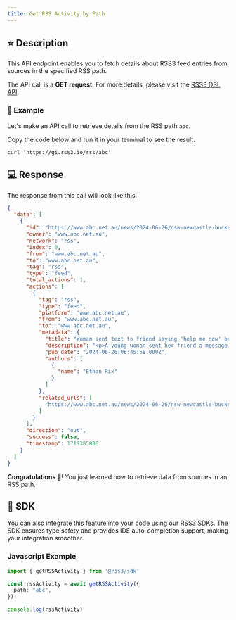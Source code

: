 ```yaml
---
title: Get RSS Activity by Path
---
```


## ⭐️ Description

This API endpoint enables you to fetch details about RSS3 feed entries from sources in the specified RSS path.

The API call is a **GET request**. For more details, please visit the [RSS3 DSL API](https://docs.rss3.io/guide/developer/api/r-s-s/get-r-s-s-activity-by-path).

### 🔨 Example

Let's make an API call to retrieve details from the RSS path `abc`.

Copy the code below and run it in your terminal to see the result.

```shell
curl 'https://gi.rss3.io/rss/abc'
```

## 💻 Response

The response from this call will look like this:

```json
{
  "data": [
    {
      "id": "https://www.abc.net.au/news/2024-06-26/nsw-newcastle-bucks-party-gang-rape-court/104026112",
      "owner": "www.abc.net.au",
      "network": "rss",
      "index": 0,
      "from": "www.abc.net.au",
      "to": "www.abc.net.au",
      "tag": "rss",
      "type": "feed",
      "total_actions": 1,
      "actions": [
        {
          "tag": "rss",
          "type": "feed",
          "platform": "www.abc.net.au",
          "from": "www.abc.net.au",
          "to": "www.abc.net.au",
          "metadata": {
            "title": "Woman sent text to friend saying 'help me now' before allegedly being sexually assaulted, court told",
            "description": "<p>A young woman sent her friend a message saying \"help me now\" before a group of men on a bucks weekend allegedly sexually assaulted her in a Newcastle Airbnb, a jury has heard.</p><p><strong>WARNING: This story contains content that readers may find distressing.</strong></p><p>Brothers Maurice Hawell, 30, Marius Hawell, 22, and another man Andrew David, 30, are facing trial at the NSW District Court accused of gang-raping three women during a bucks weekend on February 25 and 26, 2022.</p><p>The trial previously heard it was Mr David's bucks party that was being celebrated that weekend.</p><p>All three men are facing trial in the NSW District Court after pleading not guilty to multiple counts of aggravated sexual assault in company, aggravated sexual touching and attempting to commit aggravated sexual assault in company.</p><p>Prosecutors allege two 18-year-old women were attacked on the Friday night, and a 19-year-old woman on the following Saturday night.</p><p>Crown prosecutor Craig Evans argued the three men were participants of a joint criminal enterprise in the alleged sexual assaults.</p><p>The third female complainant, who cannot be named for legal reasons, was called to give evidence on Wednesday.</p><p>The young woman said she met with friends at the Cambridge Hotel on the evening of February 26 and left shortly after to call another friend and started walking down the street to meet her.</p><p>She told the court she was on speakerphone when an unknown man, who said his name was Jonathon, \"ran out of the bush\" and said she \"should go for pre-drinks with his friends\" to which she allegedly replied \"no\".</p><p>The Crown said the man claiming to be Jonathon was one of the accused, Maurice Hawell.</p><p>The complainant said Jonathon walked alongside her as she continued down the street until they passed a glass door, which led up to an apartment that the man had been staying at.</p><p>The woman told jurors she felt \"unsafe\" being pestered by Jonathan at the time and then sent a message to her friend who she was attempting to meet up with saying \"help me now\" and \"answer\".</p><p>The complainant said she then entered the apartment with the man because she \"thought it would be safe\" after hearing loud music and had assumed there were several people upstairs.</p><h2>Woman denies feeling 'flattered' by invitation</h2><p>Under cross examination from Maurice Hawell's defence barrister, Richard Pontello SC put to the woman that she felt \"flattered\" that Jonathan had shown interest in her, which she denied.</p><p>Mr Pontello then played audio from CCTV footage of the two walking along the street, where the man was heard asking about drinks she liked and she responded, \"anything but beer\".</p><p>The woman agreed that even after having multiple alcoholic drinks earlier in the night, that she had \"full control\" of what she did and didn't do.</p><p>The complainant said when she entered the apartment, she was \"confused\" why there was only a man and a woman in the kitchen area.</p><p>\"I was confused because I was told there were people up having pre-drinks in the apartment,\" the woman told the court.</p><p>\"Jonathan grabbed my hand and led me into a bedroom.</p><p>\"I asked Jonathan where the pre-drinks was, and Jonathon said 'we'll get to that'.\"</p><h2>Complainant describes alleged assault</h2><p>The woman said she felt \"scared and anxious\" as the man pushed her on the bed and started to assault her.</p><p>She told jurors after about five minutes, another man entered the bedroom who she then saw lying naked on the floor, when the light was turned on for a brief moment.</p><p>The complainant became emotional as she told jurors Jonathan then asked for a threesome, to which she replied \"what, no\".</p><p>She said both men then assaulted her before another man entered the \"dark\" room and said something to the two men in a foreign language before she was alleged filmed on a mobile phone.</p><p>The court heard after being allegedly assaulted, all the men then left the bedroom and she later walked out of the apartment.</p><p>Mr Pontello claimed that the sexual acts, which occurred in the bedroom, were all consensual, which the woman denied.</p><p>The jury were told that the woman sent a message to her friend after leaving the apartment, saying \"I literally got raped\".</p><p>The woman said she then called her flatmate, who met up with her and told her to call police.</p><p>Jurors were played a triple-0 call made by the woman shortly afterwards, where she reports the alleged assault.</p><p>Police later attended the woman's home where she provided her clothes as evidence and then showed them the location of the apartment.</p><p>The court heard she then attended a hospital twice over two days, where swabs were taken from her body as evidence.</p><p>The trial continues before Judge Gina O'Rourke.</p>\n",
            "pub_date": "2024-06-26T06:45:58.000Z",
            "authors": [
              {
                "name": "Ethan Rix"
              }
            ]
          },
          "related_urls": [
            "https://www.abc.net.au/news/2024-06-26/nsw-newcastle-bucks-party-gang-rape-court/104026112"
          ]
        }
      ],
      "direction": "out",
      "success": false,
      "timestamp": 1719385886
    }
  ]
}
```

**Congratulations** 🎉! You just learned how to retrieve data from sources in an RSS path.

## 🧰 SDK

You can also integrate this feature into your code using our RSS3 SDKs. The SDK ensures type safety and provides IDE auto-completion support, making your integration smoother.

### Javascript Example

```ts
import { getRSSActivity } from '@rss3/sdk'

const rssActivity = await getRSSActivity({
  path: "abc",
});

console.log(rssActivity)
```

